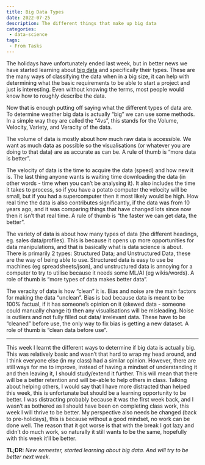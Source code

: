 ```yaml
---
title: Big Data Types
date: 2022-07-25
description: The different things that make up big data
categories: 
 - data-science
tags:
 - From Tasks
---
```


The holidays have unfortunately ended last week, but in better news we have started learning about [big data](https://en.wikipedia.org/wiki/Big_data) and specifically their types. These are the many ways of classifying the data when in a big size, it can help with determining what the basic requirements to be able to start a project and just is interesting. Even without knowing the terms, most people would know how to roughly describe the data.

Now that is enough putting off saying what the different types of data are. To determine weather big data is actually “big” we can use some methods. In a simple way they are called the “4vs”, this stands for the Volume, Velocity, Variety, and Veracity of the data.

The volume of data is mostly about how much raw data is accessible. We want as much data as possible so the visualisations (or whatever you are doing to that data) are as accurate as can be. A rule of thumb is “more data is better”.

The velocity of data is the time to acquire the data (speed) and how new it is. The last thing anyone wants is waiting time downloading the data (in other words - time when you can’t be analysing it). It also includes the time it takes to process, so if you have a potato computer the velocity will be small, but if you had a supercomputer then it most likely would be high. How real time the data is also contributes significantly, if the data was from 10 years ago, and it was comparing things that have changed lots since now then it isn’t that real time. A rule of thumb is “the faster we can get data, the better”.

The variety of data is about how many types of data (the different headings, eg. sales data/profiles). This is because it opens up more opportunities for data manipulations, and that is basically what is data science is about. There is primarily 2 types: Structured Data; and Unstructured Data, these are the way of being able to use. Structured data is easy to use be machines (eg spreadsheets/json), and unstructured data is annoying for a computer to try to utilise because it needs some ML/AI (eg wikis/words). A role of thumb is “more types of data makes better data”.

The veracity of data is how “clean” it is. Bias and noise are the main factors for making the data “unclean”. Bias is bad because data is meant to be 100% factual, if it has someone’s opinion on it (skewed data - someone could manually change it) then any visualisations will be misleading. Noise is outliers and not fully filled out data/ irrelevant data. These have to be “cleaned” before use, the only way to fix bias is getting a new dataset. A role of thumb is “clean data before use”.

---

This week I learnt the different ways to determine if big data is actually big. This was relatively basic and wasn’t that hard to wrap my head around, and I think everyone else (in my class) had a similar opinion. However, there are still ways for me to improve, instead of having a mindset of understanding it and then leaving it, I should study/extend it further. This will mean that there will be a better retention and will be-able to help others in class. Talking about helping others, I would say that I have more distracted than helped this week, this is unfortunate but should be a learning opportunity to be better. I was distracting probably because it was the first week back, and I wasn’t as bothered as I should have been on completing class work, this week I will thrive to be better. My perspective also needs be changed (back to pre-holidays), this is because without a good mindset, no work can be done well. The reason that it got worse is that with the break I got lazy and didn’t do much work, so naturally it still wants to be the same, hopefully with this week it’ll be better.

**TL;DR:** *New semester, started learning about big data. And will try to be better next week.*
